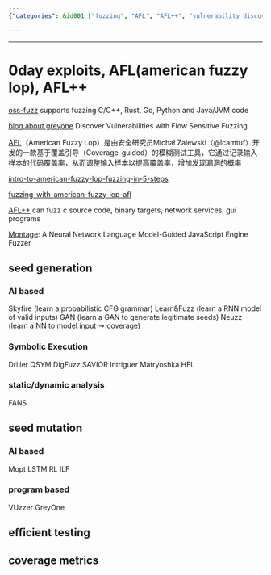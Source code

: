 ```yaml
---
{"categories": &id001 ["fuzzing", "AFL", "AFL++", "vulnerability discovery", "seed generation", "Skyfire", "Learn&Fuzz", "static analysis", "dynamic analysis", "LSTM", "RL", "ILF", "VUzzer", "GreyOne", "efficiency metrics", "software testing"], "category": "Software Testing Efficiency Metrics", "date": "2022-12-07 12:43:26", "description": "This article delves into the world of fuzzing tools like AFL and AFL++ for identifying vulnerabilities. It also covers seed generation techniques such as Skyfire and Learn&Fuzz. Furthermore, it explores static and dynamic analysis methods including LSTM, RL, ILF, VUzzer, GreyOne, and discusses efficiency metrics in software testing.", "tags": *id001, "title": "0day exploits, AFL(american fuzzy lop), AFL++"}

---
```


------

# 0day exploits, AFL(american fuzzy lop), AFL++

[oss-fuzz](https://github.com/google/oss-fuzz) supports fuzzing C/C++, Rust, Go, Python and Java/JVM code

[blog about greyone](https://blog.csdn.net/Eastmount/article/details/107825286) Discover Vulnerabilities with Flow Sensitive Fuzzing

[AFL](https://github.com/google/afl)（American Fuzzy Lop）是由安全研究员Michał Zalewski（@lcamtuf）开发的一款基于覆盖引导（Coverage-guided）的模糊测试工具，它通过记录输入样本的代码覆盖率，从而调整输入样本以提高覆盖率，增加发现漏洞的概率

[intro-to-american-fuzzy-lop-fuzzing-in-5-steps](https://countuponsecurity.com/2018/03/07/intro-to-american-fuzzy-lop-fuzzing-in-5-steps/)

[fuzzing-with-american-fuzzy-lop-afl](https://labs.nettitude.com/blog/fuzzing-with-american-fuzzy-lop-afl/#:~:text=Fuzzing%20with%20American%20Fuzzy%20Lop%20%28AFL%29%201%201.,2.%20Run%20our%20instrumented%20%E2%80%9Ctar%E2%80%9D%20binary%3A%20%E2%80%93%20~%2Ftar-1.28%2Fsrc%2Ftar)

[AFL++](https://github.com/AFLplusplus/AFLplusplus) can fuzz c source code, binary targets, network services, gui programs

[Montage](https://github.com/WSP-LAB/Montage): A Neural Network Language Model-Guided JavaScript Engine Fuzzer

## seed generation

### AI based

Skyfire (learn a probabilistic CFG grammar)
Learn&Fuzz (learn a RNN model of valid inputs)
GAN (learn a GAN to generate legitimate seeds)
Neuzz (learn a NN to model input -> coverage)

### Symbolic Execution

Driller
QSYM
DigFuzz
SAVIOR
Intriguer
Matryoshka
HFL

### static/dynamic analysis

FANS

## seed mutation

### AI based

Mopt
LSTM
RL
ILF

### program based

VUzzer
GreyOne

## efficient testing

## coverage metrics

